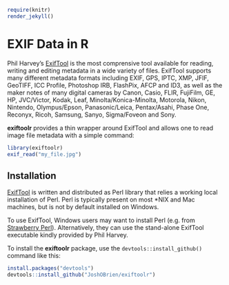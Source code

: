 ```r
require(knitr)
render_jekyll()
```

# EXIF Data in R

Phil Harvey's [ExifTool][exiftool-home] is the most comprensive tool
available for reading, writing and editing metadata in a wide variety
of files. ExifTool supports many different metadata formats including
EXIF, GPS, IPTC, XMP, JFIF, GeoTIFF, ICC Profile, Photoshop IRB,
FlashPix, AFCP and ID3, as well as the maker notes of many digital
cameras by Canon, Casio, FLIR, FujiFilm, GE, HP, JVC/Victor, Kodak,
Leaf, Minolta/Konica-Minolta, Motorola, Nikon, Nintendo,
Olympus/Epson, Panasonic/Leica, Pentax/Asahi, Phase One, Reconyx,
Ricoh, Samsung, Sanyo, Sigma/Foveon and Sony.

**exiftoolr** provides a thin wrapper around ExifTool and allows one to
read image file metadata with a simple command:

```r
library(exiftoolr)
exif_read("my_file.jpg")
```

## Installation

[ExifTool][exiftool-home] is written and distributed as Perl library
that relies a working local installation of Perl. Perl is typically
present on most *NIX and Mac machines, but is not by default installed
on Windows.

To use ExifTool, Windows users may want to install Perl (e.g. from
[Strawberry Perl][Strawberry]). Alternatively, they can use the
stand-alone ExifTool executable kindly provided by Phil Harvey.

To install the **exiftoolr** package, use the
`devtools::install_github()` command like this:


```r
install.packages("devtools")
devtools::install_github("JoshOBrien/exiftoolr")
```


[exiftool-home]: http://www.sno.phy.queensu.ca/%7Ephil/exiftool/
[Strawberry]: http://www.strawberryperl.com/
